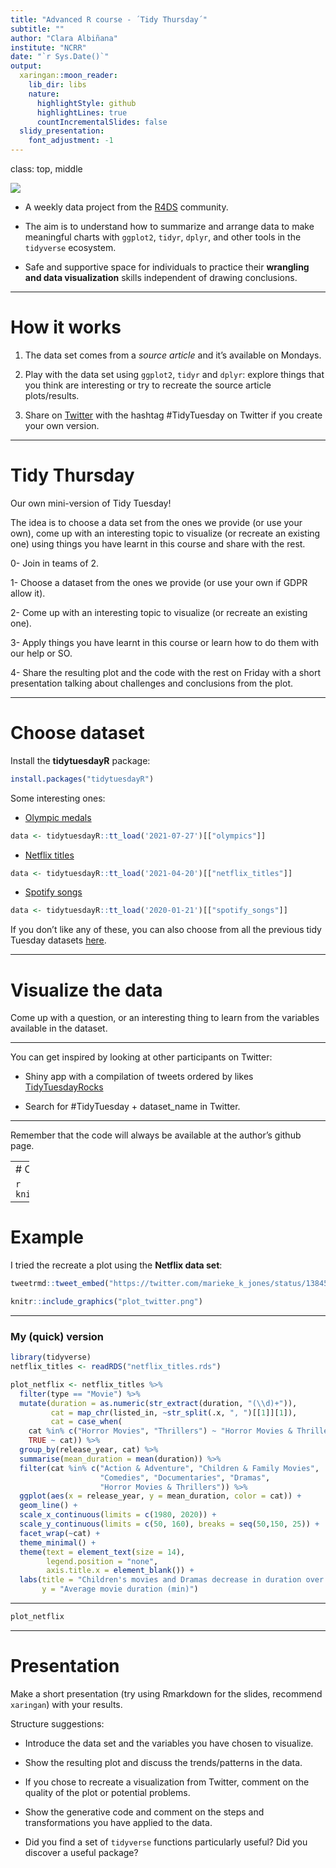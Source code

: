 ```yaml
---
title: "Advanced R course - ´Tidy Thursday´"
subtitle: ""
author: "Clara Albiñana"
institute: "NCRR"
date: "`r Sys.Date()`"
output:
  xaringan::moon_reader:
    lib_dir: libs
    nature:
      highlightStyle: github
      highlightLines: true
      countIncrementalSlides: false
  slidy_presentation:
    font_adjustment: -1
---
```

class: top, middle

![](tt_logo.png)


- A weekly data project from the [R4DS](https://r4ds.had.co.nz/) community.

- The aim is to understand how to summarize and arrange data to make meaningful charts with `ggplot2`, `tidyr`, `dplyr`, and other tools in the `tidyverse` ecosystem.

- Safe and supportive space for individuals to practice their **wrangling and data visualization** skills independent of drawing conclusions.

---

# How it works

1. The data set comes from a *source article* and it's available on Mondays.

2. Play with the data set using `ggplot2`, `tidyr` and `dplyr`: explore things that you think are interesting or try to recreate the source article plots/results.

3. Share on [Twitter](https://twitter.com/search?q=%23tidytuesday&src=typed_query) with the hashtag #TidyTuesday on Twitter if you create your own version.

---

# Tidy Thursday

Our own mini-version of Tidy Tuesday!

The idea is to choose a data set from the ones we provide (or use your own), come up with an interesting topic to visualize (or recreate an existing one) using things you have learnt in this course and share with the rest.

0- Join in teams of 2.

1- Choose a dataset from the ones we provide (or use your own if GDPR allow it).

2- Come up with an interesting topic to visualize (or recreate an existing one).

3- Apply things you have learnt in this course or learn how to do them with our help or SO.

4- Share the resulting plot and the code with the rest on Friday with a short presentation talking about challenges and conclusions from the plot.

---

# Choose dataset

Install the **tidytuesdayR** package:

```r
install.packages("tidytuesdayR")
```

Some interesting ones:

- [Olympic medals](https://github.com/rfordatascience/tidytuesday/blob/master/data/2021/2021-07-27/readme.md)

```r
data <- tidytuesdayR::tt_load('2021-07-27')[["olympics"]]
```


- [Netflix titles](https://github.com/rfordatascience/tidytuesday/blob/master/data/2021/2021-04-20/readme.md)

```r
data <- tidytuesdayR::tt_load('2021-04-20')[["netflix_titles"]]
```


- [Spotify songs](https://github.com/rfordatascience/tidytuesday/blob/master/data/2020/2020-01-21/readme.md)

```r
data <- tidytuesdayR::tt_load('2020-01-21')[["spotify_songs"]]
```



If you don't like any of these, you can also choose from all the previous tidy Tuesday datasets [here](https://github.com/rfordatascience/tidytuesday#datasets). 


---

# Visualize the data

Come up with a question, or an interesting thing to learn from the variables available in the dataset.

***

You can get inspired by looking at other participants on Twitter:

- Shiny app with a compilation of tweets ordered by likes [TidyTuesdayRocks](https://nsgrantham.shinyapps.io/tidytuesdayrocks/)

- Search for #TidyTuesday + dataset_name in Twitter.

***

Remember that the code will always be available at the author's github page.

---
# Compilation of tweets

```r
knitr::include_app("https://nsgrantham.shinyapps.io/tidytuesdayrocks/")
```


---

# Example

I tried the recreate a plot using the **Netflix data set**:

```r
tweetrmd::tweet_embed("https://twitter.com/marieke_k_jones/status/1384560097821614081")


```

```r
knitr::include_graphics("plot_twitter.png")
```


---

### My (quick) version

```r
library(tidyverse)
netflix_titles <- readRDS("netflix_titles.rds")
```

```r

plot_netflix <- netflix_titles %>%
  filter(type == "Movie") %>%
  mutate(duration = as.numeric(str_extract(duration, "(\\d)+")),
         cat = map_chr(listed_in, ~str_split(.x, ", ")[[1]][1]),
         cat = case_when(
    cat %in% c("Horror Movies", "Thrillers") ~ "Horror Movies & Thrillers",
    TRUE ~ cat)) %>%
  group_by(release_year, cat) %>%
  summarise(mean_duration = mean(duration)) %>%
  filter(cat %in% c("Action & Adventure", "Children & Family Movies",
                    "Comedies", "Documentaries", "Dramas", 
                    "Horror Movies & Thrillers")) %>%
  ggplot(aes(x = release_year, y = mean_duration, color = cat)) +
  geom_line() +
  scale_x_continuous(limits = c(1980, 2020)) +
  scale_y_continuous(limits = c(50, 160), breaks = seq(50,150, 25)) +
  facet_wrap(~cat) +
  theme_minimal() + 
  theme(text = element_text(size = 14),
        legend.position = "none", 
        axis.title.x = element_blank()) +
  labs(title = "Children's movies and Dramas decrease in duration over time", 
       y = "Average movie duration (min)")

```



---

```r

plot_netflix

```


---

# Presentation

Make a short presentation (try using Rmarkdown for the slides, recommend `xaringan`) with your results.

Structure suggestions:

- Introduce the data set and the variables you have chosen to visualize.

- Show the resulting plot and discuss the trends/patterns in the data.

- If you chose to recreate a visualization from Twitter, comment on the quality of the plot or potential problems.

- Show the generative code and comment on the steps and transformations you have applied to the data.

- Did you find a set of `tidyverse` functions particularly useful? Did you discover a useful package?

